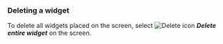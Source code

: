 ### Deleting a widget

To delete all widgets placed on the screen, select ![Delete icon](/img/ico-trash.svg) **_Delete entire widget_** on the screen.
